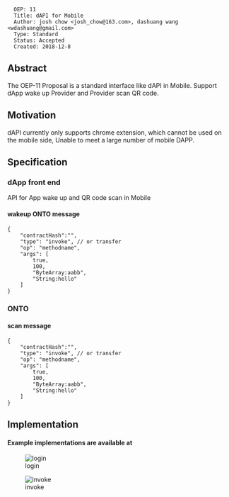 <pre>
  OEP: 11
  Title: dAPI for Mobile
  Author: josh chow <josh_chow@163.com>, dashuang wang <wdashuang@gmail.com>
  Type: Standard
  Status: Accepted
  Created: 2018-12-8
</pre>

==Abstract==
The OEP-11 Proposal is a standard interface like dAPI in Mobile. Support dApp wake up Provider and Provider scan QR code.

==Motivation==
dAPI currently only supports chrome extension, which cannot be used on the mobile side, Unable to meet a large number of mobile DAPP.

==Specification==


=== dApp front end===
API for App wake up and QR code scan in Mobile

====wakeup ONTO message====
<pre>
{
    "contractHash":"",
    "type": "invoke", // or transfer
	"op": "methodname",
	"args": [
		true,
		100,
		"ByteArray:aabb",
		"String:hello"
	]
}
</pre>


=== ONTO ===


====scan message====
<pre>
{
    "contractHash":"",
    "type": "invoke", // or transfer
	"op": "methodname",
	"args": [
		true,
		100,
		"ByteArray:aabb",
		"String:hello"
	]
}
</pre>



==Implementation==
====Example implementations are available at====


[[Image:login.png|login]]

[[Image:invoke.png|invoke]]
